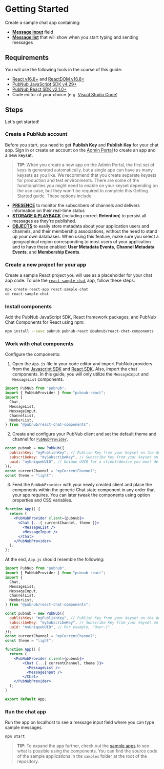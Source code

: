 
<Meta title="Introduction/Getting Started" />

# Getting Started

Create a sample chat app containing:

- [**Message input**](https://pubnub.github.io/react-chat-components/docs/?path=/docs/components-message-input--default) field
- [**Message list**](https://pubnub.github.io/react-chat-components/docs/?path=/docs/components-member-list--default) that will show when you start typing and sending messages

## Requirements

You will use the following tools in the course of this guide:

- [React v16.8+](https://www.npmjs.com/package/react/v/16.8.0) and [ReactDOM v16.8+](https://www.npmjs.com/package/react-dom)
- [PubNub JavaScript SDK v4.29+](https://www.pubnub.com/docs/sdks/javascript/)
- [PubNub React SDK v2.1.0+](https://www.pubnub.com/docs/chat/react/setup)
- Code editor of your choice (e.g. [Visual Studio Code](https://code.visualstudio.com/download))

## Steps

Let's get started!

### Create a PubNub account

Before you start, you need to get **Publish Key** and **Publish Key** for your chat app.
Sign in or create an account on the [Admin Portal](https://dashboard.pubnub.com/) to create an app and a new keyset. 

>**TIP**: When you create a new app on the Admin Portal, the first set of keys is generated automatically, but a single app can have as many keysets as you like. We recommend that you create separate keysets for production and test environments. There are some of the functionalities you might need to enable on your keyset depending on the use case, but they won't be required to complete this Getting Started guide. These options include:
   - [**PRESENCE**](https://www.pubnub.com/docs/sdks/javascript/api-reference/presence) to monitor the subscribers of channels and delivers information on their real-time status
   - [**STORAGE & PLAYBACK**](https://www.pubnub.com/docs/sdks/javascript/api-reference/storage-and-playback) (including correct **Retention**) to persist all messages as they're published.
   - [**OBJECTS**](https://www.pubnub.com/docs/sdks/javascript/api-reference/objects) to easily store metadata about your application users and channels, and their membership associations, without the need to stand up your own databases. When using this feature, make sure you select a geographical region corresponding to most users of your application and to have these enabled: **User Metadata Events**, **Channel Metadata Events**, and **Membership Events**.

### Create a new project for your app

Create a sample React project you will use as a placeholder for your chat app code. 
To use the [`react-sample-chat`](https://www.pubnub.com/docs/sdks/javascript/react/#download-the-react-wrapper) app, follow these steps:

```js
npx create-react-app react-sample-chat
cd react-sample-chat
```

### Install components

Add the PubNub JavaScript SDK, React framework packages, and PubNub Chat Components for React using npm:

```sh
npm install --save pubnub pubnub-react @pubnub/react-chat-components
```

### Work with chat components

Configure the components:

1. Open the `App.js` file in your code editor and import PubNub providers from the [Javascript SDK](https://www.pubnub.com/docs/sdks/javascript/api-reference/configuration#initialization) and [React SDK](https://www.pubnub.com/docs/sdks/javascript/react/api-reference/provider). 
Also, import the chat components. In this guide, you will only utilize the `MessageInput` and `MessageList` components.

```jsx
import PubNub from "pubnub";
import { PubNubProvider } from "pubnub-react";
import {
  Chat,
  MessageList,
  MessageInput,
  ChannelList,
  MemberList,
} from "@pubnub/react-chat-components";
```

2. Create and configure your PubNub client and set the default theme and channel for [`PubNubProvider`](http://localhost:6006/?path=/docs/components-chat-provider--default).

```jsx
const pubnub = new PubNub({
  publishKey: "myPublishKey", // Publish Key from your keyset on the Admin Portal.
  subscribeKey: "mySubscribeKey", // Subscribe Key from your keyset on the Admin Portal.
  uuid: "myUniqueUUID", // Unique UUID for a client/device you must define on your own. For example, "User-1".
});
const currentChannel = "myCurrentChannel";
const theme = "light";
```

3. Feed the `PubNubProvider` with your newly created client and place the components within the generic Chat state component in any order that your app requires.
You can later tweak the components using option properties and CSS variables.

```jsx
function App() {
  return (
    <PubNubProvider client={pubnub}>
      <Chat {...{ currentChannel, theme }}>
        <MessageList />
        <MessageInput />
      </Chat>
    </PubNubProvider>
  );
};
```

At the end, `App.js` should resemble the following:

```jsx
import PubNub from "pubnub";
import { PubNubProvider } from "pubnub-react";
import {
  Chat,
  MessageList,
  MessageInput,
  ChannelList,
  MemberList,
} from "@pubnub/react-chat-components";

const pubnub = new PubNub({
  publishKey: "myPublishKey", // Publish Key from your keyset on the Admin Portal
  subscribeKey: "mySubscribeKey", // Subscribe Key from your keyset on the Admin Portal
  uuid: "myUniqueUUID", // For example, "User-1"
});
const currentChannel = "myCurrentChannel";
const theme = "light";

function App() {
  return (
    <PubNubProvider client={pubnub}>
        <Chat {...{ currentChannel, theme }}>
          <MessageList />
          <MessageInput />
        </Chat>
    </PubNubProvider>
  );
}

export default App;
```

### Run the chat app

Run the app on localhost to see a message input field where you can type sample messages.

```sh
npm start
```

>**TIP**: To expand the app further, check out the [sample apps](https://pubnub.github.io/react-chat-components/samples) to see what is possible using the components. 
You can find the source code of the sample applications in the `samples` folder at the root of the repository.
